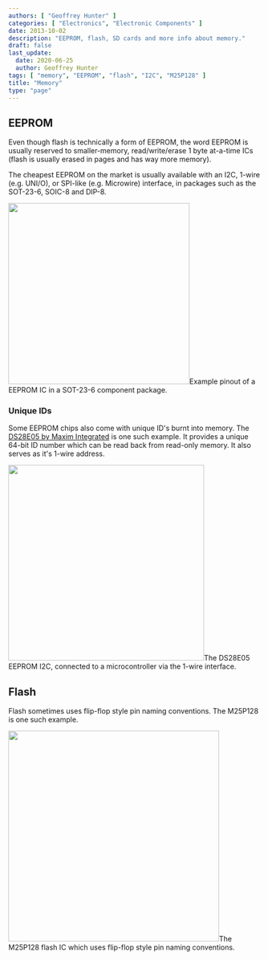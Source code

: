 ```yaml
---
authors: [ "Geoffrey Hunter" ]
categories: [ "Electronics", "Electronic Components" ]
date: 2013-10-02
description: "EEPROM, flash, SD cards and more info about memory."
draft: false
last_update:
  date: 2020-06-25 
  author: Geoffrey Hunter
tags: [ "memory", "EEPROM", "flash", "I2C", "M25P128" ]
title: "Memory"
type: "page"
---
```



## EEPROM

Even though flash is technically a form of EEPROM, the word EEPROM is usually reserved to smaller-memory, read/write/erase 1 byte at-a-time ICs (flash is usually erased in pages and has way more memory).

The cheapest EEPROM on the market is usually available with an I2C, 1-wire (e.g. UNI/O), or SPI-like (e.g. Microwire) interface, in packages such as the SOT-23-6, SOIC-8 and DIP-8.


<Image src={example_eeprom_pinout_in_sot_23_6_package} width="361px">Example pinout of a EEPROM IC in a SOT-23-6 component package.</Image>

### Unique IDs

Some EEPROM chips also come with unique ID's burnt into memory. The [DS28E05 by Maxim Integrated](http://datasheets.maximintegrated.com/en/ds/DS28E05.pdf) is one such example. It provides a unique 64-bit ID number which can be read back from read-only memory. It also serves as it's 1-wire address.


<Image src={ds28e05_eeprom_ic_connected_to_micro_using_1_wire_pdf} width="390px">The DS28E05 EEPROM I2C, connected to a microcontroller via the 1-wire interface.</Image>

## Flash

Flash sometimes uses flip-flop style pin naming conventions. The M25P128 is one such example.


<Image src={m25p128_flash_ic_that_uses_flip_flop_style_naming_for_spi_pins} width="420px">The M25P128 flash IC which uses flip-flop style pin naming conventions.</Image>

